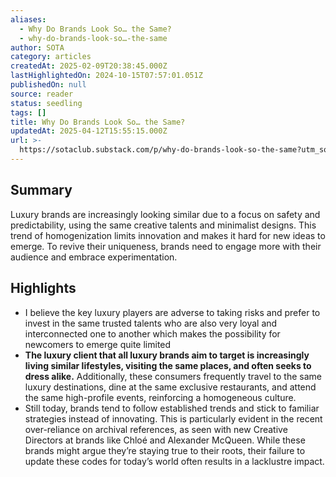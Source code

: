 ```yaml
---
aliases:
  - Why Do Brands Look So… the Same?
  - why-do-brands-look-so…-the-same
author: SOTA
category: articles
createdAt: 2025-02-09T20:38:45.000Z
lastHighlightedOn: 2024-10-15T07:57:01.051Z
publishedOn: null
source: reader
status: seedling
tags: []
title: Why Do Brands Look So… the Same?
updatedAt: 2025-04-12T15:55:15.000Z
url: >-
  https://sotaclub.substack.com/p/why-do-brands-look-so-the-same?utm_source=post-email-title&publication_id=663077&post_id=147374760&utm_campaign=email-post-title&isFreemail=false&r=og9hp&triedRedirect=true&utm_medium=email
---
```

## Summary

Luxury brands are increasingly looking similar due to a focus on safety and predictability, using the same creative talents and minimalist designs. This trend of homogenization limits innovation and makes it hard for new ideas to emerge. To revive their uniqueness, brands need to engage more with their audience and embrace experimentation.

## Highlights

- I believe the key luxury players are adverse to taking risks and prefer to invest in the same trusted talents who are also very loyal and interconnected one to another which makes the possibility for newcomers to emerge quite limited
- **The luxury client that all luxury brands aim to target is increasingly living similar lifestyles, visiting the same places, and often seeks to dress alike.** Additionally, these consumers frequently travel to the same luxury destinations, dine at the same exclusive restaurants, and attend the same high-profile events, reinforcing a homogeneous culture.
- Still today, brands tend to follow established trends and stick to familiar strategies instead of innovating. This is particularly evident in the recent over-reliance on archival references, as seen with new Creative Directors at brands like Chloé and Alexander McQueen. While these brands might argue they’re staying true to their roots, their failure to update these codes for today’s world often results in a lacklustre impact.
